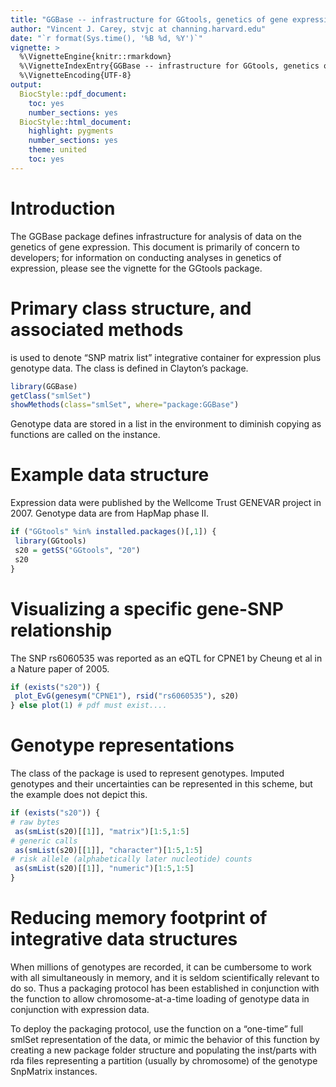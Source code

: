 ```yaml
---
title: "GGBase -- infrastructure for GGtools, genetics of gene expression"
author: "Vincent J. Carey, stvjc at channing.harvard.edu"
date: "`r format(Sys.time(), '%B %d, %Y')`"
vignette: >
  %\VignetteEngine{knitr::rmarkdown}
  %\VignetteIndexEntry{GGBase -- infrastructure for GGtools, genetics of gene expression}
  %\VignetteEncoding{UTF-8}
output:
  BiocStyle::pdf_document:
    toc: yes 
    number_sections: yes 
  BiocStyle::html_document:
    highlight: pygments
    number_sections: yes 
    theme: united
    toc: yes 
---
```


# Introduction

The GGBase package defines infrastructure for analysis of data
on the genetics of gene expression.  This document is primarily
of concern to developers; for information on conducting analyses
in genetics of expression, please see the vignette for the GGtools package.

# Primary class structure, and associated methods

\texttt{smlSet} is used to denote "SNP matrix list" integrative
container for expression plus genotype data.  The \texttt{SnpMatrix}
class is defined in Clayton's \textit{snpStats} package.
```r
library(GGBase)
getClass("smlSet")
showMethods(class="smlSet", where="package:GGBase")
```
Genotype data are stored in a list in the \texttt{smlEnv} environment
to diminish copying as functions are called on the \texttt{smlSet} instance.

# Example data structure

Expression data were published by the Wellcome Trust GENEVAR project
in 2007.  Genotype data are from HapMap phase II.
```r
if ("GGtools" %in% installed.packages()[,1]) {
 library(GGtools)
 s20 = getSS("GGtools", "20")
 s20
}
```

# Visualizing a specific gene-SNP relationship

The SNP rs6060535 was reported as an eQTL for
CPNE1 by Cheung et al in a Nature paper of 2005.
```r
if (exists("s20")) {
 plot_EvG(genesym("CPNE1"), rsid("rs6060535"), s20)
} else plot(1) # pdf must exist....
```

# Genotype representations

The \texttt{SnpMatrix} class of the \textit{snpStats} package
is used to represent genotypes.  Imputed genotypes and their uncertainties
can be represented in this scheme, but the example does not depict this.

```r
if (exists("s20")) {
# raw bytes
 as(smList(s20)[[1]], "matrix")[1:5,1:5]
# generic calls
 as(smList(s20)[[1]], "character")[1:5,1:5]
# risk allele (alphabetically later nucleotide) counts
 as(smList(s20)[[1]], "numeric")[1:5,1:5]
}
```

# Reducing memory footprint of integrative data structures

When millions of genotypes are recorded, it can be cumbersome to
work with all simultaneously in memory, and it is seldom scientifically
relevant to do so.  Thus a packaging protocol has been established
in conjunction with the \texttt{getSS} function to allow chromosome-at-a-time
loading of genotype data in conjunction with expression data.

To deploy the packaging protocol, use the \texttt{externalize} function on
a "one-time" full smlSet representation of the data, or mimic the behavior
of this function by creating a new package folder structure and populating the
inst/parts with rda files representing a partition (usually by chromosome)
of the genotype SnpMatrix instances.

